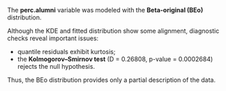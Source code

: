 The **perc.alumni** variable was modeled with the **Beta-original (BEo)** distribution.

Although the KDE and fitted distribution show some alignment, diagnostic checks reveal important issues:

* quantile residuals exhibit kurtosis;
* the **Kolmogorov–Smirnov test** (D = 0.26808, p-value = 0.0002684) rejects the null hypothesis.

Thus, the BEo distribution provides only a partial description of the data.